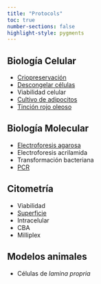 ```yaml
---
title: "Protocols"
toc: true
number-sections: false
highlight-style: pygments
---
```


::: {.callout-note collapse="true"}
## Biología Celular

- [Criopreservación](protocols/freeze.qmd)
- [Descongelar células](protocols/thaw.qmd)
- Viabilidad celular
- [Cultivo de adipocitos](protocols/adipocitos.qmd)
- [Tinción rojo oleoso](protocols/red.qmd)
:::

::: {.callout-note collapse="true"}
## Biología Molecular

- [Electroforesis agarosa](protocols/electroforesis.qmd)
- Electroforesis acrilamida
- Transformación bacteriana
- [PCR](protocols/pcr.qmd)
:::

::: {.callout-note collapse="true"}
## Citometría

- Viabilidad
- [Superficie](protocols/facs.qmd)
- Intracelular
- CBA
- Milliplex
:::

::: {.callout-note collapse="true"}

## Modelos animales

- Células de *lamina propria*
:::
